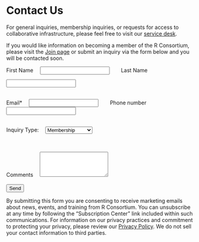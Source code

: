 # Contact Us

For general inquiries, membership inquiries, or requests for access to collaborative infrastructure, please feel free to visit our [service desk](https://members.r-consortium.org/).

If you would like information on becoming a member of the R Consortium, please visit the [Join page](join.qmd) or submit an inquiry via the form below and you will be contacted soon.

<form action="https://formspree.io/f/{your_form_id}" method="POST">
  <label style="margin-right: 1em;" for="firstname">First Name</label>
  <input style="margin-right: 2em; margin-bottom: 1em;" type="text" id="firstname" name="name" required>
  <label style="margin-right: 1em;" for="lastname">Last Name</label>
  <input style="" type="text" id="lastname" name="name" required><br><br>

  <label style="margin-right: 1em; margin-bottom: 1em;" for="email">Email*</label>
  <input style="margin-right: 2em;" type="email" id="email" name="_replyto" required>
  <label style="margin-right: 1em;" for="phonenumber">Phone number</label>
  <input type="tel" id="phonenumber" name="_replyto" required><br><br>

  <label style="margin-right: 1em;" for="inquiry">Inquiry Type:</label>
  <select id="inquiry" name="inquiry">
    <option value="membership">Membership</option>
    <option value="sponsorship">Sponsorship</option>
    <option value="press">Press & Media</option>
    <option value="events">Events</option>
    <option value="rugs">R User Groups</option>
    <option value="iscgrants">ISC Grants</option>
    <option value="speakers">Speakers Bureau</option>
    <option value="webinars">Webinars</option>
    <option value="websiteblog">Website & Blog</option>

  </select><br><br>
  <label style="margin-right: 1em;" for="message">Comments</label>
  <textarea style="" id="comments" name="message" rows="4" required></textarea><br><br>
  <input type="submit" value="Send">
</form>


By submitting this form you are consenting to receive marketing emails about news, events, and training from R Consortium. You can unsubscribe at any time by following the “Subscription Center” link included within such communications. For information on our privacy practices and commitment to protecting your privacy, please review our [Privacy Policy](#). We do not sell your contact information to third parties.
